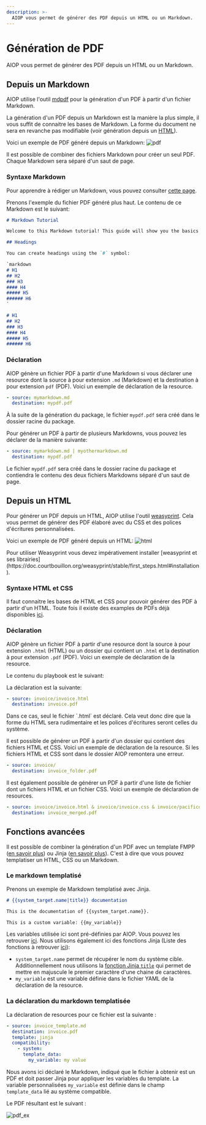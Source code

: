 ```yaml
---
description: >-
  AIOP vous permet de générer des PDF depuis un HTML ou un Markdown.
---
```



# Génération de PDF

AIOP vous permet de générer des PDF depuis un HTML ou un Markdown.

## Depuis un Markdown

AIOP utilise l'outil [mdpdf](https://github.com/elliotblackburn/mdpdf/tree/master) pour la génération d'un PDF à partir d'un fichier Markdown.

La génération d'un PDF depuis un Markdown est la manière la plus simple, il vous suffit de connaitre les bases de Markdown. La forme du document ne sera en revanche pas modifiable (voir génération depuis un [HTML](#depuis-un-html)).

Voici un exemple de PDF généré depuis un Markdown:
![pdf](./img/pdf.png)

Il est possible de combiner des fichiers Markdown pour créer un seul PDF. Chaque Markdown sera séparé d'un saut de page.

### Syntaxe Markdown

Pour apprendre à rédiger un Markdown, vous pouvez consulter [cette page](https://www.markdownguide.org/basic-syntax/).

Prenons l'exemple du fichier PDF généré plus haut. Le contenu de ce Markdown est le suivant:

```markdown
# Markdown Tutorial

Welcome to this Markdown tutorial! This guide will show you the basics and some advanced features of Markdown.

## Headings

You can create headings using the `#` symbol:

`markdown
# H1
## H2
### H3
#### H4
##### H5
###### H6
`

# H1
## H2
### H3
#### H4
##### H5
###### H6
```

### Déclaration

AIOP génère un fichier PDF à partir d'une Markdown si vous déclarer une resource dont la source à pour extension `.md` (Markdown) et la destination à pour extension `pdf` (PDF). Voici un exemple de déclaration de la resource.

```yaml
- source: mymarkdown.md
  destination: mypdf.pdf
```

À la suite de la génération du package, le fichier `mypdf.pdf` sera créé dans le dossier racine du package.

Pour générer un PDF à partir de plusieurs Markdowns, vous pouvez les déclarer de la manière suivante:

```yaml
- source: mymarkdown.md | myothermarkdown.md
  destination: mypdf.pdf
```

Le fichier `mypdf.pdf` sera créé dans le dossier racine du package et contiendra le contenu des deux fichiers Markdowns séparé d'un saut de page.

## Depuis un HTML

Pour générer un PDF depuis un HTML, AIOP utilise l'outil [weasyprint](https://weasyprint.org/). Cela vous permet de générer des PDF élaboré avec du CSS et des polices d'écritures personnalisées.

Voici un exemple de PDF généré depuis un HTML:
![html](./img/html.png)

<Callout type="info" emoji="ℹ️">
  Pour utiliser Weasyprint vous devez impérativement installer [weasyprint et ses librairies](https://doc.courtbouillon.org/weasyprint/stable/first_steps.html#installation).
</Callout>

### Syntaxe HTML et CSS

Il faut connaitre les bases de HTML et CSS pour pouvoir générer des PDF à partir d'un HTML. Toute fois il existe des examples de PDFs déjà disponibles [ici](https://github.com/CourtBouillon/weasyprint-samples/).

### Déclaration

AIOP génère un fichier PDF à partir d'une resource dont la source à pour extension `.html` (HTML) ou un dossier qui contient un `.html` et la destination à pour extension `.pdf` (PDF). Voici un exemple de déclaration de la resource.

Le contenu du playbook est le suivant:

<FileTree>
  <FileTree.Folder name="playbook" defaultOpen>
    <FileTree.Folder name=".git">
        <FileTree.File name="..." />
    </FileTree.Folder>
    <FileTree.File name=".aiop" />
    <FileTree.File name="invoice.aml" />
    <FileTree.Folder name="invoice" defaultOpen>
        <FileTree.File name="invoice.html" />
        <FileTree.File name="invoice.css" />
        <FileTree.File name="pacifico.ttf" />
        <FileTree.File name="sourcesanspro-bold.otf" />
        <FileTree.File name="sourcesanspro-regular.otf" />
    </FileTree.Folder>
  </FileTree.Folder>
</FileTree>

La déclaration est la suivante:

```yaml filename="invoice.aml"
- source: invoice/invoice.html
  destination: invoice.pdf
```

<Callout type="info" emoji="ℹ️">
  Dans ce cas, seul le fichier `.html` est déclaré. Cela veut donc dire que la forme du HTML sera rudimentaire et les polices d'écritures seront celles du système.
</Callout>

Il est possible de générer un PDF à partir d'un dossier qui contient des fichiers HTML et CSS. Voici un exemple de déclaration de la resource. Si les fichiers HTML et CSS sont dans le dossier AIOP remontera une erreur.

```yaml filename="invoice.aml"
- source: invoice/
  destination: invoice_folder.pdf
```

Il est également possible de générer un PDF à partir d'une liste de fichier dont un fichiers HTML et un fichier CSS. Voici un exemple de déclaration de resources.

```yaml filename="invoice.aml"
- source: invoice/invoice.html & invoice/invoice.css & invoice/pacifico.ttf & invoice/sourcesanspro-bold.otf & invoice/sourcesanspro-regular.otf
  destination: invoice_merged.pdf
```

## Fonctions avancées

Il est possible de combiner la génération d'un PDF avec un template FMPP ([en savoir plus](/docs/integrations/templating/fmpp)) ou Jinja ([en savoir plus](/docs/integrations/templating/jinja)). C'est à dire que vous pouvez templatiser un HTML, CSS ou un Markdown.

### Le markdown templatisé

Prenons un exemple de Markdown templatisé avec Jinja.

```markdown filename="invoice_template.md"
# {{system_target.name|title}} documentation

This is the documentation of {{system_target.name}}.

This is a custom variable: {{my_variable}}

```

Les variables utilisée ici sont pré-définies par AIOP. Vous pouvez les retrouver [ici](/docs/integrations/templating/predifined_variables). Nous utilisons également ici des fonctions Jinja (Liste des fonctions à retrouver [ici](https://jinja.palletsprojects.com/en/3.1.x/templates)):

- `system_target.name` permet de récupérer le nom du système cible. Additionnellement nous utilisons la [fonction Jinja `title`](https://jinja.palletsprojects.com/en/3.1.x/templates/#filters) qui permet de mettre en majuscule le premier caractère d'une chaine de caractères.
- `my_variable` est une variable définie dans le fichier YAML de la déclaration de la resource.

### La déclaration du markdown templatisée

La déclaration de resources pour ce fichier est la suivante :

```yaml filename="invoice.aml"
- source: invoice_template.md
  destination: invoice.pdf
  template: jinja
  compatibility:
    - system:
      template_data:
        my_variable: my value
```

Nous avons ici déclaré le Markdown, indiqué que le fichier à obtenir est un PDF et doit passer Jinja pour appliquer les variables du template. La variable personnalisées `my_variable` est définie dans le champ `template_data` lié au système compatible.

Le PDF résultant est le suivant :

![pdf_ex](./img/pdf_ex.png)
